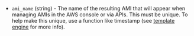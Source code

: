 <!-- Code generated from the comments of the AMIConfig struct in builder/amazon/common/ami_config.go; DO NOT EDIT MANUALLY -->

-   `ami_name` (string) - The name of the resulting AMI that will appear when managing AMIs in the
    AWS console or via APIs. This must be unique. To help make this unique,
    use a function like timestamp (see [template
    engine](/docs/templates/engine) for more info).
    
